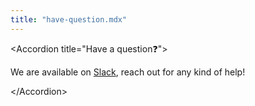 ```yaml
---
title: "have-question.mdx"
---
```


&lt;Accordion title="Have a question❓"&gt;

We are available on [Slack](https://elementary-data.com/community), reach out for any kind of help!

&lt;/Accordion&gt;
